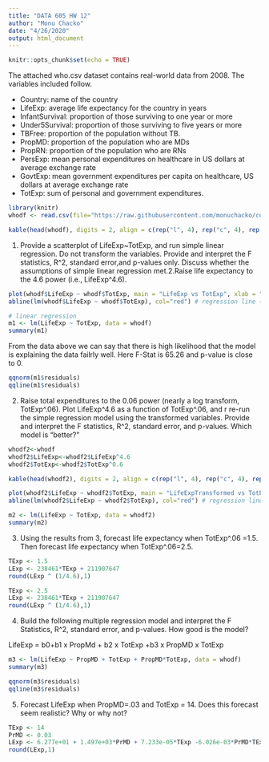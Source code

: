 ```yaml
---
title: "DATA 605 HW 12"
author: "Monu Chacko"
date: "4/26/2020"
output: html_document
---
```


```r
knitr::opts_chunk$set(echo = TRUE)
```

The attached who.csv dataset contains real-world data from 2008.  The variables included follow.

- Country:  name of the country
- LifeExp:  average life expectancy for the country in years
- InfantSurvival:  proportion of those surviving to one year or more
- Under5Survival:  proportion of those surviving to five years or more 
- TBFree:  proportion of the population without TB.
- PropMD:  proportion of the population who are MDs
- PropRN:  proportion of the population who are RNs
- PersExp:  mean personal expenditures on healthcare in US dollars at average exchange rate 
- GovtExp:  mean government expenditures per capita on healthcare, US dollars at average exchange rate
- TotExp:  sum of personal and government expenditures.


```r
library(knitr)
whodf <- read.csv(file="https://raw.githubusercontent.com/monuchacko/cuny_msds/master/data_605/who.csv", header=TRUE, sep=",")

kable(head(whodf), digits = 2, align = c(rep("l", 4), rep("c", 4), rep("r", 4)))
```


1. Provide a scatterplot of LifeExp~TotExp, and run simple linear regression.  Do not transform the variables.  Provide and interpret the F statistics, R^2, standard error,and p-values only.  Discuss whether the assumptions of simple linear regression met.2.Raise life expectancy to the 4.6 power (i.e., LifeExp^4.6).  

```r
plot(whodf$LifeExp ~ whodf$TotExp, main = "LifeExp vs TotExp", xlab = "Pers and gov expenditures", ylab = "Average life expectancy")
abline(lm(whodf$LifeExp ~ whodf$TotExp), col="red") # regression line (y~x) 
```

```r
# linear regression
m1 <- lm(LifeExp ~ TotExp, data = whodf)
summary(m1)
```


From the data above we can say that there is high likelihood that the model is explaining the data failrly well. Here F-Stat is 65.26 and p-value is close to 0.

```r
qqnorm(m1$residuals)
qqline(m1$residuals)
```


2. Raise total expenditures to the 0.06 power (nearly a log transform, TotExp^.06). Plot LifeExp^4.6  as a function of TotExp^.06, and r re-run the simple regression model using the transformed variables.  Provide and interpret the F statistics, R^2, standard error, and p-values.   Which model is "better?"

```r
whodf2<-whodf
whodf2$LifeExp<-whodf2$LifeExp^4.6
whodf2$TotExp<-whodf2$TotExp^0.6

kable(head(whodf2), digits = 2, align = c(rep("l", 4), rep("c", 4), rep("r", 4)))
```

```r
plot(whodf2$LifeExp ~ whodf2$TotExp, main = "LifeExpTransformed vs TotExpTransformed", xlab = "Pers and gov expenditures", ylab = "Average life expectancy")
abline(lm(whodf2$LifeExp ~ whodf2$TotExp), col="red") # regression line (y~x) 
```


```r
m2 <- lm(LifeExp ~ TotExp, data = whodf2)
summary(m2)
```

3. Using the results from 3, forecast life expectancy when TotExp^.06 =1.5.  Then forecast life expectancy when TotExp^.06=2.5.

```r
TExp <- 1.5
LExp <- 238461*TExp + 211907647
round(LExp ^ (1/4.6),1)

TExp <- 2.5
LExp <- 238461*TExp + 211907647
round(LExp ^ (1/4.6),1)
```


4. Build the following multiple regression model and interpret the F Statistics, R^2, standard error, and p-values. How good is the model?

LifeExp = b0+b1 x PropMd + b2 x TotExp  +b3 x PropMD x TotExp

```r
m3 <- lm(LifeExp ~ PropMD + TotExp + PropMD*TotExp, data = whodf)
summary(m3)

qqnorm(m3$residuals)
qqline(m3$residuals)
```

5. Forecast LifeExp when PropMD=.03 and TotExp = 14. Does this forecast seem realistic? Why or why not?

```r
TExp <- 14
PrMD <- 0.03
LExp <- 6.277e+01 + 1.497e+03*PrMD + 7.233e-05*TExp -6.026e-03*PrMD*TExp
round(LExp,1)
```
